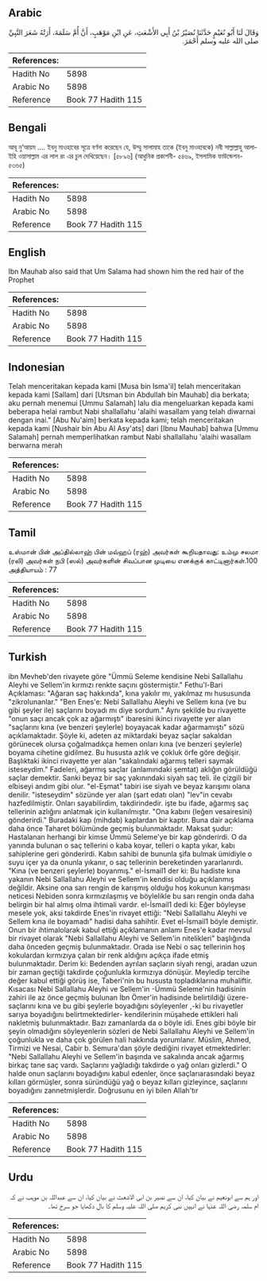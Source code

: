 ## Arabic


<div dir="rtl" lang="ar" style={{fontSize:'larger',backgroundColor:'#f8f9fa',padding:20}}>
وَقَالَ لَنَا أَبُو نُعَيْمٍ حَدَّثَنَا نُصَيْرُ بْنُ أَبِي الأَشْعَثِ، عَنِ ابْنِ مَوْهَبٍ، أَنَّ أُمَّ سَلَمَةَ، أَرَتْهُ شَعَرَ النَّبِيِّ صلى الله عليه وسلم أَحْمَرَ‏.‏
</div>
<div style={{backgroundColor:'#f8f9fa',padding:20, marginBottom: 10}}><table> <thead> <tr> <th>References:</th> <th></th> </tr> </thead> <tbody><tr><td>Hadith No</td><td>5898</td></tr><tr><td>Arabic No</td><td>5898</td></tr><tr><td>Reference</td><td>Book 77 Hadith 115</td></tr></tbody></table></div>

## Bengali


<div dir="ltr" lang="bn" style={{fontSize:'larger',backgroundColor:'#f8f9fa',padding:20}}>
আবূ নু‘আয়ম .... ইবনু মাওহাবের সূত্রে বর্ণনা করেছেন যে, উম্মু সালামাহ তাকে (ইবনু মাওহাবকে) নবী সাল্লাল্লাহু আলাইহি ওয়াসাল্লাম এর লাল রং এর চুল দেখিয়েছেন। [৫৮৯৬] (আধুনিক প্রকাশনী- ৫৪৬৯, ইসলামিক ফাউন্ডেশন- ৫৩৬৫)
</div>
<div style={{backgroundColor:'#f8f9fa',padding:20, marginBottom: 10}}><table> <thead> <tr> <th>References:</th> <th></th> </tr> </thead> <tbody><tr><td>Hadith No</td><td>5898</td></tr><tr><td>Arabic No</td><td>5898</td></tr><tr><td>Reference</td><td>Book 77 Hadith 115</td></tr></tbody></table></div>

## English


<div dir="ltr" lang="en" style={{fontSize:'larger',backgroundColor:'#f8f9fa',padding:20}}>
Ibn Mauhab also said that Um Salama had shown him the red hair of the Prophet
</div>
<div style={{backgroundColor:'#f8f9fa',padding:20, marginBottom: 10}}><table> <thead> <tr> <th>References:</th> <th></th> </tr> </thead> <tbody><tr><td>Hadith No</td><td>5898</td></tr><tr><td>Arabic No</td><td>5898</td></tr><tr><td>Reference</td><td>Book 77 Hadith 115</td></tr></tbody></table></div>

## Indonesian


<div dir="ltr" lang="id" style={{fontSize:'larger',backgroundColor:'#f8f9fa',padding:20}}>
Telah menceritakan kepada kami [Musa bin Isma'il] telah menceritakan kepada kami [Sallam] dari [Utsman bin Abdullah bin Mauhab] dia berkata; aku pernah menemui [Ummu Salamah] lalu dia mengeluarkan kepada kami beberapa helai rambut Nabi shallallahu 'alaihi wasallam yang telah diwarnai dengan inai." [Abu Nu'aim] berkata kepada kami; telah menceritakan kepada kami [Nushair bin Abu Al Asy'ats] dari [Ibnu Mauhab] bahwa [Ummu Salamah] pernah memperlihatkan rambut Nabi shallallahu 'alaihi wasallam berwarna merah
</div>
<div style={{backgroundColor:'#f8f9fa',padding:20, marginBottom: 10}}><table> <thead> <tr> <th>References:</th> <th></th> </tr> </thead> <tbody><tr><td>Hadith No</td><td>5898</td></tr><tr><td>Arabic No</td><td>5898</td></tr><tr><td>Reference</td><td>Book 77 Hadith 115</td></tr></tbody></table></div>

## Tamil


<div dir="ltr" lang="ta" style={{fontSize:'larger',backgroundColor:'#f8f9fa',padding:20}}>
உஸ்மான் பின் அப்தில்லாஹ் பின் மவ்ஹப் (ரஹ்) அவர்கள் கூறியதாவது: உம்மு சலமா (ரலி) அவர்கள் நபி (ஸல்) அவர்களின் சிவப்பான முடியை எனக்குக் காட்டினார்கள்.100 அத்தியாயம் : 77
</div>
<div style={{backgroundColor:'#f8f9fa',padding:20, marginBottom: 10}}><table> <thead> <tr> <th>References:</th> <th></th> </tr> </thead> <tbody><tr><td>Hadith No</td><td>5898</td></tr><tr><td>Arabic No</td><td>5898</td></tr><tr><td>Reference</td><td>Book 77 Hadith 115</td></tr></tbody></table></div>

## Turkish


<div dir="ltr" lang="tr" style={{fontSize:'larger',backgroundColor:'#f8f9fa',padding:20}}>
ibn Mevheb'den rivayete göre "Ümmü Seleme kendisine Nebi Sallallahu Aleyhi ve Sellem'in kırmızı renkte saçını göstermiştir." Fethu'l-Bari Açıklaması: "Ağaran saç hakkında", kına yakılır mı, yakılmaz mı hususunda "zikrolunanlar." "Ben Enes'e: Nebi Sallallahu Aleyhi ve Sellem kına (ve bu gibi şeyler ile) saçlarını boyadı mı diye sordum." Aynı şekilde bu rivayette "onun saçı ancak çok az ağarmıştı" ibaresini ikinci rivayette yer alan "saçlarını kına (ve benzeri şeylerle) boyayacak kadar ağarmamıştı" sözü açıklamaktadır. Şöyle ki, adeten az miktardaki beyaz saçlar sakaldan görünecek olursa çoğalmadıkça hemen onları kına (ve benzeri şeylerle) boyama cihetine gidilmez. Bu hususta azlık ve çokluk örfe göre değişir. Başlıktaki ikinci rivayette yer alan "sakalındaki ağarmış telleri saymak isteseydim." Fadeleri, ağarmış saçlar (anlamındaki şemtat) aklığın görüldüğü saçlar demektir. Sanki beyaz bir saç yakınındaki siyah saç teli. ile çizgili bir elbiseyi andım gibi olur. "el-Eşmat" tabiri ise siyah ve beyaz karışımı olana denilir. "isteseydim" sözünde yer alan (şart edatı olan) "lev"in cevabı hazfedilmiştir. Onları sayabilirdim, takdirindedir. işte bu ifade, ağarmış saç tellerinin azlığını anlatmak için kullanılmıştır. "Ona kabını (leğen vesairesini) gönderirdi." Buradaki kap (mihdab) kaplardan bir kaptır. Buna dair açıklama daha önce Taharet bölümünde geçmiş bulunmaktadır. Maksat şudur: Hastalanan herhangi bir kimse Ümmü Seleme'ye bir kap gönderirdi. O da yanında bulunan o saç tellerini o kaba koyar, telleri o kapta yıkar, kabı sahiplerine geri gönderirdi. Kabın sahibi de bununla şifa bulmak ümidiyle o suyu içer ya da onunla yıkanır, o saç tellerinin bereketinden yararlanırdı. "Kına (ve benzeri şeylerle) boyanmış." el-İsmail1 der ki: Bu hadiste kına yakanın Nebi Sallallahu Aleyhi ve Sellem'in kendisi olduğu açıklanmış değildir. Aksine ona sarı rengin de karışmış olduğu hoş kokunun karışması neticesi Nebiden sonra kırmızılaşmış ve böylelikle bu sarı rengin onda daha belirgin bir hal almış olma ihtimali vardır. el-İsmail1 dedi ki: Eğer böyleyse mesele yok, aksi takdirde Enes'in rivayet ettiği: "Nebi Sallallahu Aleyhi ve Sellem kına ile boyamadı" hadisi daha sahihtir. Evet el-İsmail1 böyle demiştir. Onun bir ihtimalolarak kabul ettiği açıklamanın anlamı Enes'e kadar mevsul bir rivayet olarak "Nebi Sallallahu Aleyhi ve Sellem'in nitelikleri" başlığında daha önceden geçmiş bulunmaktadır. Orada ise Nebi o saç tellerinin hoş kokulardan kırmızıya çalan bir renk aldığını açıkça ifade etmiş bulunmaktadır. Derim ki: Bedenden ayrılan saçların siyah rengi, aradan uzun bir zaman geçtiği takdirde çoğunlukla kırmızıya dönüşür. Meyledip tercihe değer kabul ettiği görüş ise, Taberi'nin bu hususta topladıklarına muhaliftir. Kısacası Nebi Sallallahu Aleyhi ve Sellem'in -Ümmü Seleme'nin hadisinin zahiri ile az önce geçmiş bulunan İbn Ömer'in hadisinde belirtildiği üzere- saçlarını kına ve bu gibi şeylerle boyadığını söyleyenler ,-ki bu rivayetler sarıya boyadığını belirtmektedirler- kendilerinin müşahede ettikleri hali nakletmiş bulunmaktadır. Bazı zamanlarda da o böyle idi. Enes gibi böyle bir şeyin olmadığını söyleyenlerin sözleri de Nebi Sallallahu Aleyhi ve Sellem'in çoğunlukla ve daha çok görülen hali hakkında yorumlanır. Müslim, Ahmed, Tirmizi ve Nesai, Cabir b. Semura'dan şöyle dediğini rivayet etmektedirler: "Nebi Sallallahu Aleyhi ve Sellem'in başında ve sakalında ancak ağarmış birkaç tane saç vardı. Saçlarını yağladığı takdirde o yağ onları gizlerdi." O halde onun saçlarını boyadığını kabul edenler, önce saçlarıarasındaki beyaz kılları görmüşler, sonra süründüğü yağ o beyaz kılları gizleyince, saçlarını boyadığını zannetmişlerdir. Doğrusunu en iyi bilen Allah'tır
</div>
<div style={{backgroundColor:'#f8f9fa',padding:20, marginBottom: 10}}><table> <thead> <tr> <th>References:</th> <th></th> </tr> </thead> <tbody><tr><td>Hadith No</td><td>5898</td></tr><tr><td>Arabic No</td><td>5898</td></tr><tr><td>Reference</td><td>Book 77 Hadith 115</td></tr></tbody></table></div>

## Urdu


<div dir="rtl" lang="ur" style={{fontSize:'larger',backgroundColor:'#f8f9fa',padding:20}}>
اور ہم سے ابونعیم نے بیان کیا، ان سے نصیر بن ابی الاشعث نے بیان کیا، ان سے عبداللہ بن موہب نے کہ ام سلمہ رضی اللہ عنہا نے انہیں نبی کریم صلی اللہ علیہ وسلم کا بال دکھایا جو سرخ تھا۔
</div>
<div style={{backgroundColor:'#f8f9fa',padding:20, marginBottom: 10}}><table> <thead> <tr> <th>References:</th> <th></th> </tr> </thead> <tbody><tr><td>Hadith No</td><td>5898</td></tr><tr><td>Arabic No</td><td>5898</td></tr><tr><td>Reference</td><td>Book 77 Hadith 115</td></tr></tbody></table></div>